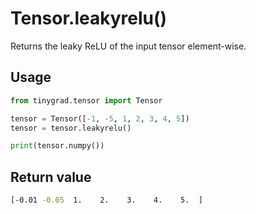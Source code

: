 # Tensor.leakyrelu()

Returns the leaky ReLU of the input tensor element-wise.

## Usage
```python copy
from tinygrad.tensor import Tensor

tensor = Tensor([-1, -5, 1, 2, 3, 4, 5])
tensor = tensor.leakyrelu()

print(tensor.numpy())
```

## Return value
```bash
[-0.01 -0.05  1.    2.    3.    4.    5.  ]
```